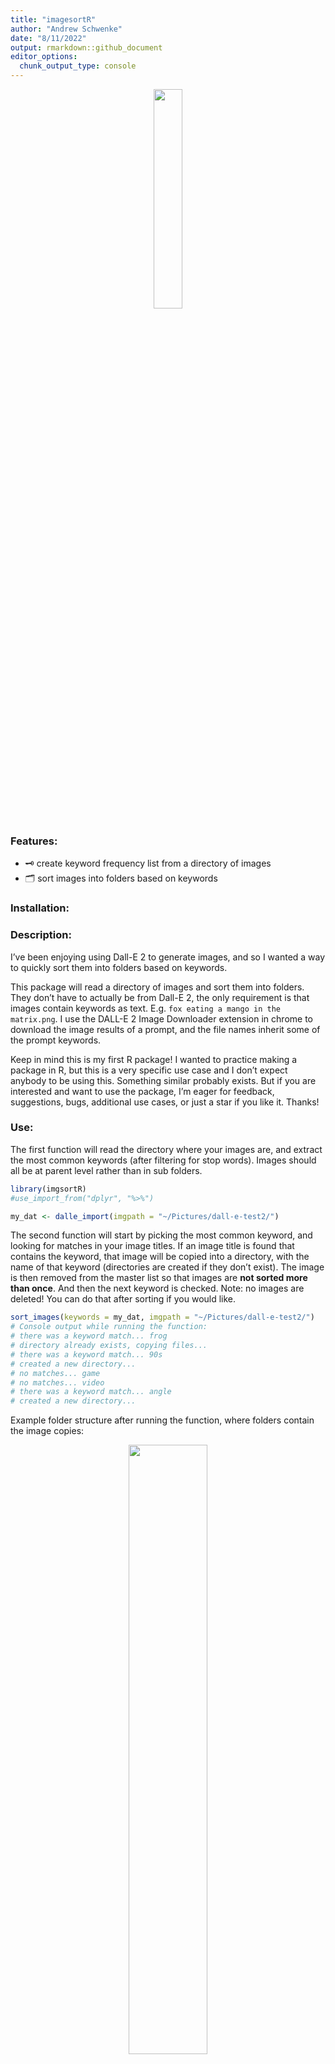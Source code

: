 ```yaml
---
title: "imagesortR" 
author: "Andrew Schwenke"
date: "8/11/2022"
output: rmarkdown::github_document
editor_options: 
  chunk_output_type: console
---
```


<center>

![](img/90s style video game of a scie - 2.png){width=30%}

</center>

### Features:

- 🗝 create keyword frequency list from a directory of images
- 🗂 sort images into folders based on keywords

### Installation: 

### Description:

I've been enjoying using Dall-E 2 to generate images, and so I wanted a way to quickly sort them into folders based on keywords. 

This package will read a directory of images and sort them into folders. They don't have to actually be from Dall-E 2, the only requirement is that images contain keywords as text. E.g. `fox eating a mango in the matrix.png`. I use the DALL-E 2 Image Downloader extension in chrome to download the image results of a prompt, and the file names inherit some of the prompt keywords. 

Keep in mind this is my first R package! I wanted to practice making a package in R, but this is a very specific use case and I don't expect anybody to be using this. Something similar probably exists. But if you are interested and want to use the package, I'm eager for feedback, suggestions, bugs, additional use cases, or just a star if you like it. Thanks! 

### Use:
The first function will read the directory where your images are, and extract the most common keywords (after filtering for stop words). Images should all be at parent level rather than in sub folders. 

```r
library(imgsortR)
#use_import_from("dplyr", "%>%")

my_dat <- dalle_import(imgpath = "~/Pictures/dall-e-test2/")
```

The second function will start by picking the most common keyword, and looking for matches in your image titles. If an image title is found that contains the keyword, that image will be copied into a directory, with the name of that keyword (directories are created if they don't exist). The image is then removed from the master list so that images are **not sorted more than once**. And then the next keyword is checked. Note: no images are deleted! You can do that after sorting if you would like.

```r
sort_images(keywords = my_dat, imgpath = "~/Pictures/dall-e-test2/")
# Console output while running the function:
# there was a keyword match... frog
# directory already exists, copying files...
# there was a keyword match... 90s
# created a new directory...
# no matches... game
# no matches... video
# there was a keyword match... angle
# created a new directory...
```

Example folder structure after running the function, where folders contain the image copies:

<center>

![](img/demo.png){width=50%}

</center>

### Additional notes and limitations

You might notice some weird folders get created that you didn't expect. For example, terms might get separated, like "playstation 1" will be separated into "playstation" and "1". I added a gsub to replace this, because I didn't want a folder called "1". So add more if you need in the `dalle_import` function. See the example below:

```r
dalle_images_t$x <-
        gsub("playstation 1", "playstationone", dalle_images_t$x)
```

**Note**: there are other random stopwords I tried to filter that are specific to Dall E prompts like "style", "wearing" etc. Add more of those if you need. In the future it would be cool to have a full list of common Dall E stopwords, but I don't think anyone will be using this package so I'll add them as needed.  

